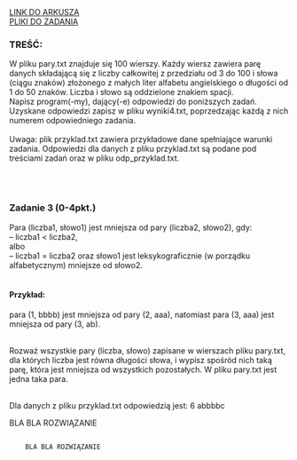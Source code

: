 
<div className="box_link"><a className="link" target="_blank" href="https://cke.gov.pl/images/_EGZAMIN_MATURALNY_OD_2015/Arkusze_egzaminacyjne/2020/formula_od_2015/informatyka/MIN-R2_1P-202.pdf">LINK DO ARKUSZA</a>
<br/>
<a className="link" href="http://cke.gov.pl/images/_EGZAMIN_MATURALNY_OD_2015/Arkusze_egzaminacyjne/2020/formula_od_2015/informatyka/Dane_PR2.zip">PLIKI DO ZADANIA</a>
<br/>
</div>

### TREŚĆ:
W pliku pary.txt znajduje się 100 wierszy. Każdy wiersz zawiera parę danych składającą
się z liczby całkowitej z przedziału od 3 do 100 i słowa (ciągu znaków) złożonego z małych
liter alfabetu angielskiego o długości od 1 do 50 znaków. Liczba i słowo są oddzielone znakiem
spacji.<br/>
Napisz <span className="bold">program(-my)</span>, dający(-e) odpowiedzi do poniższych zadań. Uzyskane odpowiedzi
zapisz w pliku wyniki4.txt, poprzedzając każdą z nich numerem odpowiedniego zadania.<br/><br/>
<span className="bold">Uwaga</span>: plik przyklad.txt zawiera przykładowe dane spełniające warunki zadania.
Odpowiedzi dla danych z pliku przyklad.txt są podane pod treściami zadań oraz w pliku
odp_przyklad.txt. 

<br/><br/>

### Zadanie 3   (0-4pkt.)
Para (liczba1, słowo1) jest <span className="bold">mniejsza</span> od pary (liczba2, słowo2), gdy:<br/>
– liczba1 < liczba2,<br/>
albo<br/>
– liczba1 = liczba2 oraz słowo1 jest leksykograficznie (w porządku alfabetycznym)
mniejsze od słowo2.<br/><br/>

#### Przykład:
para (1, bbbb) jest mniejsza od pary (2, aaa), natomiast para (3, aaa) jest mniejsza od pary
(3, ab).<br/><br/>

Rozważ wszystkie pary (liczba, słowo) zapisane w wierszach pliku pary.txt, dla których
<span className="bold">liczba jest równa długości słowa</span>, i wypisz spośród nich taką parę, która jest mniejsza od
wszystkich pozostałych. W pliku pary.txt jest jedna taka para.<br/><br/>

Dla danych z pliku przyklad.txt odpowiedzią jest:
6 abbbbc

<Dropdown title="PRZYKŁADOWE ROZWIĄZANIE">
    <p className={`dropdown_text`}>
        BLA BLA ROZWIĄZANIE
    </p>
</Dropdown>

<Dropdown title="PRZYKŁADOWE ROZWIĄZANIE">
    <Code>
    BLA BLA ROZWIĄZANIE
    </Code>
</Dropdown>